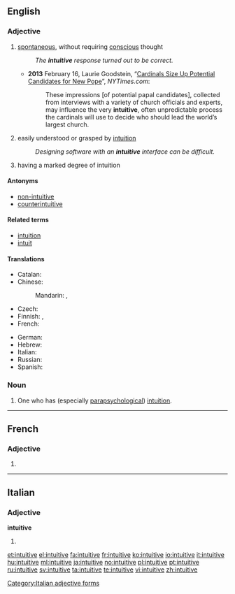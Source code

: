 ==English==

===Adjective===
{{en-adj}}

# [[spontaneous]], without requiring [[conscious]] thought
#: ''The '''intuitive''' response turned out to be correct.''
#* '''2013''' February 16, Laurie Goodstein, “[http://www.nytimes.com/2013/02/17/world/europe/cardinals-start-subtle-process-of-pope-choice.html?pagewanted=all Cardinals Size Up Potential Candidates for New Pope]”, ''NYTimes.com'':
#*: These impressions [of potential papal candidates], collected from interviews with a variety of church officials and experts, may influence the very '''intuitive''', often unpredictable process the cardinals will use to decide who should lead the world’s largest church.
# easily understood or grasped by [[intuition]]
#: ''Designing software with an '''intuitive''' interface can be difficult.''
# having a marked degree of intuition

====Antonyms====
* [[non-intuitive]]
* [[counterintuitive]]

====Related terms====
* [[intuition]]
* [[intuit]]

====Translations====
{{trans-top|automatic, without requiring conscious thought}}
* Catalan: {{t-|ca|intuitiu}}
* Chinese:
*: Mandarin: {{t|cmn|直覺|alt=直覺的|sc=Hani}}, {{t|cmn|直觉|tr=zhíjué de|alt=直觉的|sc=Hani}}
* Czech: {{t-|cs|intuitivní}}
* Finnish: {{t+|fi|intuitiivinen}}, {{t-|fi|vaistonvarainen}}
* French: {{t+|fr|intuitif}}
{{trans-mid}}
* German: {{t+|de|intuitiv}}
* Hebrew: {{t-|he|אינטואיטיבי|sc=Hebr}}
* Italian: {{t+|it|intuitivo}}
* Russian: {{t+|ru|интуитивный|tr=intuitívnyj|sc=Cyrl}}
* Spanish: {{t-|es|intuitivo}}
{{trans-bottom}}

===Noun===
{{en-noun}}

# One who has (especially [[parapsychological]]) [[intuition]].

----

==French==

===Adjective===
{{fr-adj-form}}

# {{feminine of|intuitif|lang=fr}}

----

==Italian==

===Adjective===
'''intuitive''' {{f|p}}

# {{feminine plural of|intuitivo#Adjective|intuitivo}}

[[Category:Italian adjective forms]]

[[et:intuitive]]
[[el:intuitive]]
[[fa:intuitive]]
[[fr:intuitive]]
[[ko:intuitive]]
[[io:intuitive]]
[[it:intuitive]]
[[hu:intuitive]]
[[ml:intuitive]]
[[ja:intuitive]]
[[no:intuitive]]
[[pl:intuitive]]
[[pt:intuitive]]
[[ru:intuitive]]
[[sv:intuitive]]
[[ta:intuitive]]
[[te:intuitive]]
[[vi:intuitive]]
[[zh:intuitive]]